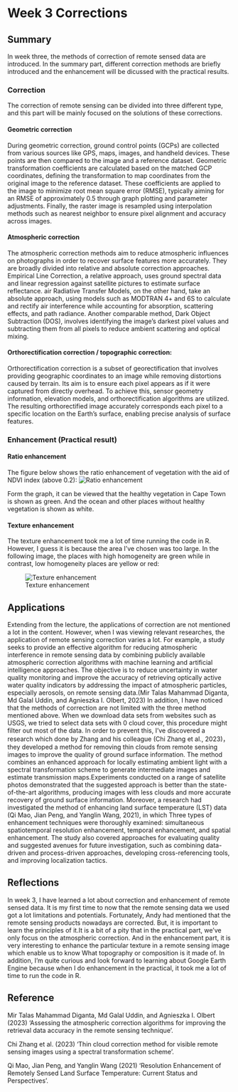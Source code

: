 # Week 3 Corrections

## Summary
In week three, the methods of correction of remote sensed data are introduced. In the summary part, different correction methods are briefly introduced and the enhancement will be dicussed with the practical results.

### Correction
The correction of remote sensing can be divided into three different type, and this part will be mainly focused on the solutions of these corrections.

#### Geometric correction
During geometric correction, ground control points (GCPs) are collected from various sources like GPS, maps, images, and handheld devices. These points are then compared to the image and a reference dataset. Geometric transformation coefficients are calculated based on the matched GCP coordinates, defining the transformation to map coordinates from the original image to the reference dataset. These coefficients are applied to the image to minimize root mean square error (RMSE), typically aiming for an RMSE of approximately 0.5 through graph plotting and parameter adjustments. Finally, the raster image is resampled using interpolation methods such as nearest neighbor to ensure pixel alignment and accuracy across images.

#### Atmospheric correction
The atmospheric correction methods aim to reduce atmospheric influences on photographs in order to recover surface features more accurately. They are broadly divided into relative and absolute correction approaches. Empirical Line Correction, a relative approach, uses ground spectral data and linear regression against satellite pictures to estimate surface reflectance. air Radiative Transfer Models, on the other hand, take an absolute approach, using models such as MODTRAN 4+ and 6S to calculate and rectify air interference while accounting for absorption, scattering effects, and path radiance. Another comparable method, Dark Object Subtraction (DOS), involves identifying the image's darkest pixel values and subtracting them from all pixels to reduce ambient scattering and optical mixing.

#### Orthorectification correction / topographic correction:
Orthorectification correction is a subset of georectification that involves providing geographic coordinates to an image while removing distortions caused by terrain. Its aim is to ensure each pixel appears as if it were captured from directly overhead. To achieve this, sensor geometry information, elevation models, and orthorectification algorithms are utilized. The resulting orthorectified image accurately corresponds each pixel to a specific location on the Earth's surface, enabling precise analysis of surface features.

### Enhancement (Practical result)

#### Ratio enhancement
The figure below shows the ratio enhancement of vegetation with the aid of NDVI index (above 0.2):
![Ratio enhancement](img/wk3.jpg) 

Form the graph, it can be viewed that the healthy vegetation in Cape Town is shown as green. And the ocean and other places without healthy vegetation is shown as white.

#### Texture enhancement
The texture enhancement took me a lot of time running the code in R. However, I guess it is because the area I've chosen was too large. In the following image, the places with high homogeneity are green while in contrast, low homogeneity places are yellow or red:

![Texture enhancement](img/wk3%20texture.jpg)

## Applications

Extending from the lecture, the applications of correction are not mentioned a lot in the content. However, when I was viewing relevant researches, the application of remote sensing correction varies a lot. For example, a study seeks to provide an effective algorithm for reducing atmospheric interference in remote sensing data by combining publicly available atmospheric correction algorithms with machine learning and artificial intelligence approaches. The objective is to reduce uncertainty in water quality monitoring and improve the accuracy of retrieving optically active water quality indicators by addressing the impact of atmospheric particles, especially aerosols, on remote sensing data.(Mir Talas Mahammad Diganta, Md Galal Uddin, and Agnieszka I. Olbert, 2023) In addition, I have noticed that the methods of correction are not limited with the three method mentioned above. When we download data sets from websites such as USGS, we tried to select data sets with 0 cloud cover, this procedure might filter out most of the data. In order to prevent this, I've discovered a research which done by Zhang and his colleague (Chi Zhang et al., 2023)， they developed a method for removing thin clouds from remote sensing images to improve the quality of ground surface information. The method combines an enhanced approach for locally estimating ambient light with a spectral transformation scheme to generate intermediate images and estimate transmission maps.Experiments conducted on a range of satellite photos demonstrated that the suggested approach is better than the state-of-the-art algorithms, producing images with less clouds and more accurate recovery of ground surface information. Moreover, a research had investigated the method of enhancing land surface temperature (LST) data (Qi Mao, Jian Peng, and Yanglin Wang, 2021), in which Three types of enhancement techniques were thoroughly examined: simultaneous spatiotemporal resolution enhancement, temporal enhancement, and spatial enhancement. The study also covered approaches for evaluating quality and suggested avenues for future investigation, such as combining data-driven and process-driven approaches, developing cross-referencing tools, and improving localization tactics.

## Reflections

In week 3, I have learned a lot about correction and enhancement of remote sensed data. It is my first time to now that the remote sensing data we used got a lot limitations and potentials. Fortunately, Andy had mentioned that the remote sensing products nowadays are corrected. But, it is important to learn the principles of it.It is a bit of a pity that in the practical part, we've only focus on the atmospheric correction. And in the enhancement part, it is very interesting to enhance the particular texture in a remote sensing image which enable us to know What topography or composition is it made of. In addition, I'm quite curious and look forward to learning about Google Earth Engine because when I do enhancement in the practical, it took me a lot of time to run the code in R.

## Reference

Mir Talas Mahammad Diganta, Md Galal Uddin, and Agnieszka I. Olbert (2023) 'Assessing the atmospheric correction algorithms for improving the retrieval data accuracy in the remote sensing technique'.

Chi Zhang et al. (2023) 'Thin cloud correction method for visible remote sensing images using a spectral transformation scheme'.

Qi Mao, Jian Peng, and Yanglin Wang (2021) 'Resolution Enhancement of Remotely Sensed Land Surface Temperature: Current Status and Perspectives'.
